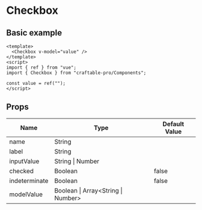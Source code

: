 # Checkbox

## Basic example

```vue
<template>
  <Checkbox v-model="value" />
</template>
<script>
import { ref } from "vue";
import { Checkbox } from "craftable-pro/Components";

const value = ref("");
</script>
```

## Props

| Name          | Type                                 | Default Value |
| ------------- | ------------------------------------ | ------------- |
| name          | String                               |               |
| label         | String                               |               |
| inputValue    | String \| Number                     |               |
| checked       | Boolean                              | false         |
| indeterminate | Boolean                              | false         |
| modelValue    | Boolean \| Array\<String \| Number\> |               |
